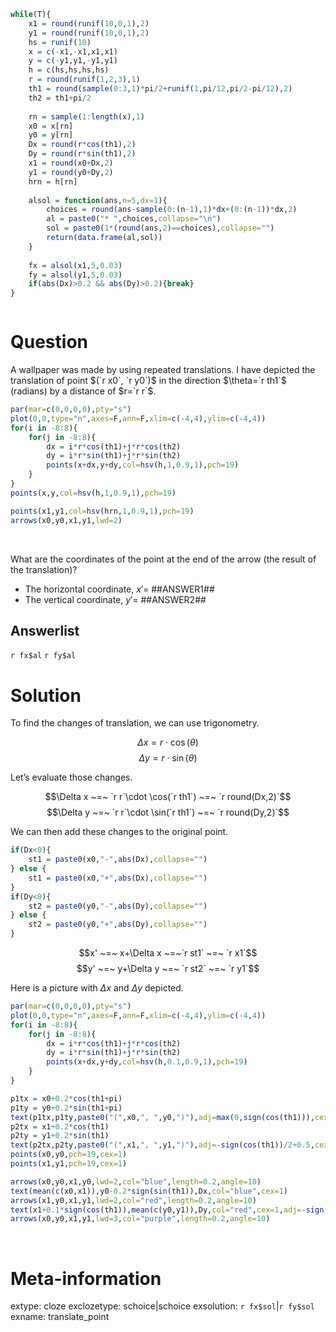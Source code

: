 ```r
while(T){
    x1 = round(runif(10,0,1),2)
    y1 = round(runif(10,0,1),2)
    hs = runif(10)
    x = c(-x1,-x1,x1,x1)
    y = c(-y1,y1,-y1,y1)
    h = c(hs,hs,hs,hs)
    r = round(runif(1,2,3),1)
    th1 = round(sample(0:3,1)*pi/2+runif(1,pi/12,pi/2-pi/12),2)
    th2 = th1+pi/2
    
    rn = sample(1:length(x),1)
    x0 = x[rn]
    y0 = y[rn]
    Dx = round(r*cos(th1),2)
    Dy = round(r*sin(th1),2)
    x1 = round(x0+Dx,2)
    y1 = round(y0+Dy,2)
    hrn = h[rn]
    
    alsol = function(ans,n=5,dx=1){
        choices = round(ans-sample(0:(n-1),1)*dx+(0:(n-1))*dx,2)
        al = paste0("* ",choices,collapse="\n")
        sol = paste0(1*(round(ans,2)==choices),collapse="")
        return(data.frame(al,sol))
    }
    
    fx = alsol(x1,5,0.03)
    fy = alsol(y1,5,0.03)
    if(abs(Dx)>0.2 && abs(Dy)>0.2){break}
}



```

Question
========

A wallpaper was made by using repeated translations. I have depicted the translation of point $(`r x0`, `r y0`)$ in the direction $\theta=`r th1`$ (radians) by a distance of $r=`r r`$. 

```r
par(mar=c(0,0,0,0),pty="s")
plot(0,0,type="n",axes=F,ann=F,xlim=c(-4,4),ylim=c(-4,4))
for(i in -8:8){
    for(j in -8:8){
        dx = i*r*cos(th1)+j*r*cos(th2)
        dy = i*r*sin(th1)+j*r*sin(th2)
        points(x+dx,y+dy,col=hsv(h,1,0.9,1),pch=19)
    }
}
points(x,y,col=hsv(h,1,0.9,1),pch=19)

points(x1,y1,col=hsv(hrn,1,0.9,1),pch=19)
arrows(x0,y0,x1,y1,lwd=2)
```
\


What are the coordinates of the point at the end of the arrow (the result of the translation)?

* The horizontal coordinate, $x'=$ ##ANSWER1##
* The vertical coordinate, $y'=$ ##ANSWER2##

Answerlist
--------

`r fx$al`
`r fy$al`

Solution
========

To find the changes of translation, we can use trigonometry.

$$\Delta x = r\cdot \cos(\theta)$$
$$\Delta y = r\cdot \sin(\theta)$$

Let's evaluate those changes.

$$\Delta x ~=~ `r r`\cdot \cos(`r th1`) ~=~ `r round(Dx,2)`$$
$$\Delta y ~=~ `r r`\cdot \sin(`r th1`) ~=~ `r round(Dy,2)`$$

We can then add these changes to the original point.

```r
if(Dx<0){
    st1 = paste0(x0,"-",abs(Dx),collapse="") 
} else {
    st1 = paste0(x0,"+",abs(Dx),collapse="") 
}
if(Dy<0){
    st2 = paste0(y0,"-",abs(Dy),collapse="") 
} else {
    st2 = paste0(y0,"+",abs(Dy),collapse="") 
}

```

$$x' ~=~ x+\Delta x ~=~`r st1` ~=~ `r x1`$$
$$y' ~=~ y+\Delta y ~=~ `r st2` ~=~ `r y1`$$

Here is a picture with $\Delta x$ and $\Delta y$ depicted.

```r
par(mar=c(0,0,0,0),pty="s")
plot(0,0,type="n",axes=F,ann=F,xlim=c(-4,4),ylim=c(-4,4))
for(i in -8:8){
    for(j in -8:8){
        dx = i*r*cos(th1)+j*r*cos(th2)
        dy = i*r*sin(th1)+j*r*sin(th2)
        points(x+dx,y+dy,col=hsv(h,0.1,0.9,1),pch=19)
    }
}

p1tx = x0+0.2*cos(th1+pi)
p1ty = y0+0.2*sin(th1+pi)
text(p1tx,p1ty,paste0("(",x0,", ",y0,")"),adj=max(0,sign(cos(th1))),cex=1)
p2tx = x1+0.2*cos(th1)
p2ty = y1+0.2*sin(th1)
text(p2tx,p2ty,paste0("(",x1,", ",y1,")"),adj=-sign(cos(th1))/2+0.5,cex=1)
points(x0,y0,pch=19,cex=1)
points(x1,y1,pch=19,cex=1)

arrows(x0,y0,x1,y0,lwd=2,col="blue",length=0.2,angle=10)
text(mean(c(x0,x1)),y0-0.2*sign(sin(th1)),Dx,col="blue",cex=1)
arrows(x1,y0,x1,y1,lwd=2,col="red",length=0.2,angle=10)
text(x1+0.1*sign(cos(th1)),mean(c(y0,y1)),Dy,col="red",cex=1,adj=-sign(cos(th1))/2+0.5)
arrows(x0,y0,x1,y1,lwd=3,col="purple",length=0.2,angle=10)

```
\

Meta-information
============
extype: cloze
exclozetype: schoice|schoice
exsolution: `r fx$sol`|`r fy$sol`
exname: translate_point